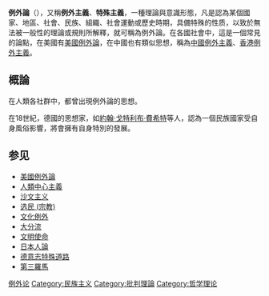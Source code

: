 {{多个问题|
{{Unreferenced|time=2020-06-07T11:25:46+00:00}}
{{更新|time=2020-06-07T11:25:46+00:00}}
}}
'''例外論'''（{{lang-en|Exceptionalism}}），又稱'''例外主義'''、'''特殊主義'''，一種理論與意識形態，凡是認為某個國家、地區、社會、民族、組織、社會運動或歷史時期，具備特殊的性质，以致於無法被一般性的理論或規則所解釋，就可稱為例外論。在各國社會中，這是一個常見的論點，在美國有[[美國例外論|美國例外論]]，在中國也有類似思想，稱為[[中國例外主義|中國例外主義]]、[[香港例外主義|香港例外主義]]。

==概論==
在人類各社群中，都曾出現例外論的思想。

在18世紀，德國的思想家，如[[約翰·戈特利布·費希特|約翰·戈特利布·費希特]]等人，認為一個民族國家受自身風俗影響，將會擁有自身特別的發展。

== 参见 ==
{{colbegin}}
* [[美國例外論|美國例外論]]
* [[人類中心主義|人類中心主義]]
* [[沙文主义|沙文主义]]
* [[选民_(宗教)|选民 (宗教)]]
* [[文化例外|文化例外]]
* [[大分流|大分流]]
* [[文明使命|文明使命]]
* [[日本人論|日本人論]]
* [[德意志特殊道路|德意志特殊道路]] 
* [[第三羅馬|第三羅馬]]
{{colend}}

{{民族中心主义}}
{{例外论}}
[[Category:例外论|]]
[[Category:民族主义|Category:民族主义]]
[[Category:批判理論|Category:批判理論]]
[[Category:哲学理论|Category:哲学理论]]
